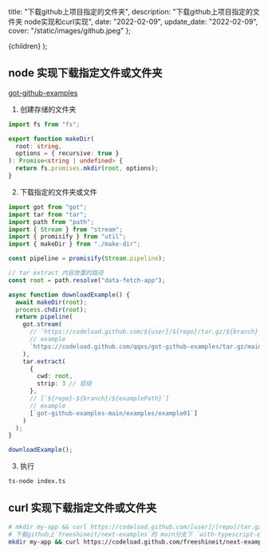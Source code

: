 
  title: "下载github上项目指定的文件夹",
  description: "下载github上项目指定的文件夹 node实现和curl实现",
  date: "2022-02-09",
  update_date: "2022-02-09",
  cover: "/static/images/github.jpeg"
};

  <MDXContentCom meta={meta}>{children}</MDXContentCom>
);

## node 实现下载指定文件或文件夹

[got-github-examples](https://github.com/qqxs/got-github-examples)

1. 创建存储的文件夹

```ts
import fs from "fs";

export function makeDir(
  root: string,
  options = { recursive: true }
): Promise<string | undefined> {
  return fs.promises.mkdir(root, options);
}
```

2. 下载指定的文件夹或文件

```ts
import got from "got";
import tar from "tar";
import path from "path";
import { Stream } from "stream";
import { promisify } from "util";
import { makeDir } from "./make-dir";

const pipeline = promisify(Stream.pipeline);

// tar extract 内容放置的路径
const root = path.resolve("data-fetch-app");

async function downloadExample() {
  await makeDir(root);
  process.chdir(root);
  return pipeline(
    got.stream(
      // `https://codeload.github.com/${user}/${repo}/tar.gz/${branch}`
      // example
      `https://codeload.github.com/qqxs/got-github-examples/tar.gz/main`
    ),
    tar.extract(
      {
        cwd: root,
        strip: 3 // 层级
      },
      // [`${repo}-${branch}/${examplePath}`]
      // example
      [`got-github-examples-main/examples/example01`]
    )
  );
}

downloadExample();
```

3. 执行

```bash
ts-node index.ts
```

## curl 实现下载指定文件或文件夹

```bash
# mkdir my-app && curl https://codeload.github.com/[user]/[repo]/tar.gz/[branch] | tar -xz -C my-app --strip=2 [repo]-[branch]/[examplePath]
# 下载github上`freeshineit/next-examples`的 main分支下 `with-typescript-eslint-jest-app` 文件夹下所有的文件和文件夹
mkdir my-app && curl https://codeload.github.com/freeshineit/next-examples/tar.gz/main | tar -xz -C my-app --strip=2 next-examples-main/with-typescript-eslint-jest-app
```
